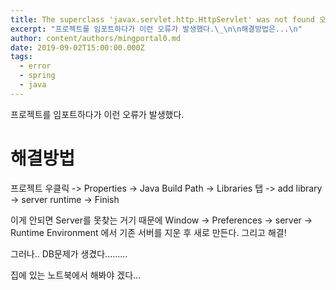 ```yaml
---
title: The superclass 'javax.servlet.http.HttpServlet' was not found 오류 해결
excerpt: "프로젝트를 임포트하다가 이런 오류가 발생했다.\_\n\n해결방법은...\n"
author: content/authors/mingportal0.md
date: 2019-09-02T15:00:00.000Z
tags:
  - error
  - spring
  - java
---
```


프로젝트를 임포트하다가 이런 오류가 발생했다.


# 해결방법

프로젝트 우클릭 -> Properties -> Java Build Path -> Libraries 탭 -> add library -> server runtime -> Finish


이게 안되면 Server를 못찾는 거기 때문에
Window -> Preferences -> server -> Runtime Environment 에서 기존 서버를 지운 후 새로 만든다.
그리고 해결!

그러나.. DB문제가 생겼다......... 

집에 있는 노트북에서 해봐야 겠다...
